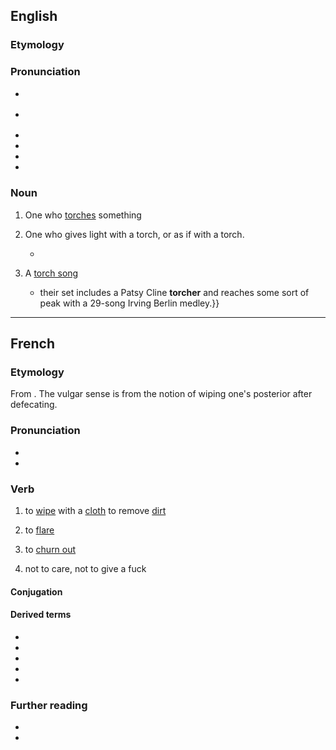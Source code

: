 ==English==

===Etymology===
{{suffix|en|torch|er}}

===Pronunciation===
* {{a|GA}} {{IPA|en|/ˈtɔɹt͡ʃɚ/}}
* {{a|RP}} {{IPA|en|/ˈtɔːt͡ʃə(ɹ)/}}
* {{rhymes|en|ɔː(ɹ)tʃə(ɹ)|s=2}}
* {{audio|en|en-us-torture.ogg|Audio (US)}}
* {{homophones|en|torture}}
* {{hyphenation|en|torch|er}}

===Noun===
{{en-noun}}

# One who [[torch]]es something
#: {{ux|en|The '''torchers''' of buildings must be dealt with.}}
# {{lb|en|obsolete}} One who gives light with a torch, or as if with a torch.
#* {{RQ:Shakespeare All's Well|II|i|line=162|text=Ere twice the horses of the sun shall bring <br> Their fiery '''torcher''' his diurnal ring,}}
# {{lb|en|music}} A [[torch song]]
#* {{quote-journal|en|1988|August 26|Neil Tesser|Montgomery, Plant & Stritch|Chicago Reader|url=https://securesite.chireader.com/cgi-bin/Archive/abridged2.bat?path=1988/880826/MNTGMRY
|passage={{...}} their set includes a Patsy Cline '''torcher''' and reaches some sort of peak with a 29-song Irving Berlin medley.}}

----

==French==

===Etymology===
From {{af|fr|torche|-er}}. The vulgar sense is from the notion of wiping one's posterior after defecating.

===Pronunciation===
* {{fr-IPA}}
* {{audio|fr|LL-Q150 (fra)-Lyokoï-torcher.wav|Audio}}

===Verb===
{{fr-verb}}

# to [[wipe]] with a [[cloth]] to remove [[dirt]]
#: {{ux|fr|'''Torcher''' les assiettes.|'''To wipe''' the plates.}}
# to [[flare]] {{gloss|to burn off excess gas at a petroleum drilling site}}
# {{lb|fr|slang}} to [[churn out]]
#: {{syn|fr|bâcler}}
# {{lb|fr|vulgar|reflexive}} not to care, not to give a fuck
#: {{ux|fr|Je '''me torche''' de ce qu'il en pense!|I '''don't give a fuck''' what he thinks about it!}}

====Conjugation====
{{fr-conj-auto}}

====Derived terms====
* {{l|fr|torchage}}
* {{l|fr|torche-cul}}
* {{l|fr|torchée}}
* {{l|fr|torcheur}}
* {{l|fr|torchon}}

===Further reading===
* {{R:TLFi}}
* {{R:NPLarousse}}